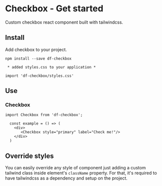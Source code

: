
<Meta title='Basic UI Components/Checkbox/Get started' />

# Checkbox - Get started

Custom checkbox react component built with tailwindcss.

## Install

Add checkbox to your project.

`npm install --save df-checkbox`

` * added styles.css to your application *`

```
import 'df-checkbox/styles.css'
```

## **Use**

### Checkbox

`import Checkbox from 'df-checkbox';`

```
  const example = () => (
    <div>
       <Checkbox style="primary" label="Check me!"/>
    </div>
  )
```

## Override styles

You can easily override any style of component just adding a custom tailwind class inside element's `className` property. For that, it's required to have tailwindcss as a dependency and setup on the project.
